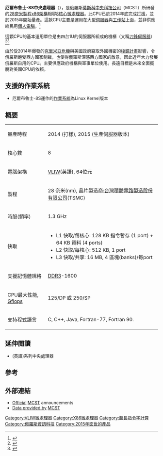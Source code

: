 {{Infobox CPU
| name           = 厄爾布魯士-8S <br>{{lang|ru|Эльбрус-8С}}
| image          = Elbrus-8S.svg
| image_size     = 150px
| caption        = 
| production-start = end of 2014 prototypes, estimates 
| produced-end   =
| slowest        = 1.3
| fastest        = 
| slow-unit      = GHz
| fast-unit      = 
| fsb-slowest    =
| fsb-fastest    =
| fsb-slow-unit  =
| fsb-fast-unit  =
| size-from      =
| size-to        = 
| soldby         =
| designoirm     = [[MCST|MCST]]
| manuf1         = 
| core1          =
| sock1          =
| pack1          =
| arch           = [[VLIW|VLIW]]
| microarch      =
| numcores       = 8
}}

'''厄爾布魯士-8S中央處理器'''（{{lang-ru|Эльбрус-8С}}），是俄羅斯[[莫斯科中央科技公司|莫斯科中央科技公司]]（MCST）所研發的[[28奈米製程|28奈米製程]][[x86架構|x86架構]]相容[[多核心處理器|8核心]][[微處理器|微處理器]]。此CPU已於2014年底完成[[打樣|打樣]]，並於2015年開始量產。這款CPU主要是運用在大型[[伺服器|伺服器]]與[[工作站|工作站]]上面，並非供應給民用[[個人電腦|個人電腦]]。<ref name=golem>{{Cite web |url=http://www.golem.de/news/russischer-prozessor-elbrus-8c-mit-acht-kernen-soll-250-gflops-erreichen-1407-107869.html |title=Elbrus 8S with eight cores should be 250 GFlops reach |access-date=2016-04-25 |archive-date=2020-09-18 |archive-url=https://web.archive.org/web/20200918074446/https://www.golem.de/news/russischer-prozessor-elbrus-8c-mit-acht-kernen-soll-250-gflops-erreichen-1407-107869.html |dead-url=no }}</ref>

這顆CPU的基本運用單位是由四台1U的伺服器所組成的機櫃（又稱[[刀鋒伺服器|刀鋒伺服器]]）<ref>{{Cite web |url=http://omgdgt.com/2014/06/a-pilot-batch-of-8-core-processors-elbrus-8s-started-in-manufacture/ |title=A pilot batch of 8-core processors Elbrus-8S started in manufacture |accessdate=2016-04-25 |archive-date=2015-05-23 |archive-url=https://web.archive.org/web/20150523040916/http://omgdgt.com/2014/06/a-pilot-batch-of-8-core-processors-elbrus-8s-started-in-manufacture/ |dead-url=yes }}</ref><ref>{{Cite web |url=http://www.pocket-lint.com/news/129862-new-elbrus-8c-processor-could-usher-in-a-new-level-of-computing-speed |title=New Elbrus-8C processor could usher in a new level of computing speed |access-date=2016-04-25 |archive-date=2017-05-29 |archive-url=https://web.archive.org/web/20170529220555/http://www.pocket-lint.com/news/129862-new-elbrus-8c-processor-could-usher-in-a-new-level-of-computing-speed |dead-url=no }}</ref>

由於受2014年爆發的[[2014年克里米亞危機|克里米亞危機]]與美國政府竊取外國機密的[[稜鏡計畫|稜鏡計畫]]影響，令俄羅斯飽受西方國家制裁，也使得俄羅斯深感西方國家的敵意，因此近年大力發展俄羅斯自用的CPU。主要供應政府機構與軍事單位使用。長遠目標是未來全面擺脫對美國CPU的依賴。

==支援的作業系統==
*厄爾布魯士-8S運作的[[作業系統|作業系統]]為Linux Kernel版本

==概要==
{| class="wikitable"
|+
|-
| 量產時程|| 2014 (打樣), 2015 (生產伺服器版本)
|-
| 核心數|| 8
|-
| 電腦架構|| [[超长指令字|VLIW]](英語), 64位元
|-
| 製程|| 28 奈米(nm),  晶片製造商:[[台灣積體電路製造股份有限公司|台灣積體電路製造股份有限公司]](TSMC)
|-
| 時脈(頻率)|| 1.3 GHz
|-
| 快取||
* L1 快取/每核心: 128 KB 指令暫存 (1 port) + 64 KB 資料 (4 ports)
* L2 快取/每核心: 512 KB, 1 port
* L3 快取/共享: 16 MB, 4 區塊(banks)/每port
|-
| 支援記憶體規格 || [[DDR3|DDR3]]-1600
|-
| CPU最大性能, [[Gflops|Gflops]] || 125/DP 或 250/SP
|-
| 支持程式語言|| C, C++, Java, Fortran-77, Fortran 90.
|}

==延伸閱讀==
* {{link-en|Elbrus-2S+|Elbrus-2S+}}(英語)系列中央處理器

==參考==
{{reflist}}

==外部連結==
* [http://www.mcst.ru/novyj-8yadernyj-mikroprocessor-elbrus-8c Official] {{Wayback|url=http://www.mcst.ru/novyj-8yadernyj-mikroprocessor-elbrus-8c |date=20201111210456 }} [[Moscow_Center_of_SPARC_Technologies|MCST]] announcements 
* [https://web.archive.org/web/20140625112916/http://mcst.ru/vosmiyadernyj-mikroprocessor-s-arkhitekturoj-elbrus Data provided by] [[Moscow_Center_of_SPARC_Technologies|MCST]]

[[Category:VLIW微處理器|Category:VLIW微處理器]]
[[Category:X86微處理器|Category:X86微處理器]]
[[Category:超長指令字計算|Category:超長指令字計算]]
[[Category:俄羅斯資訊科技|Category:俄羅斯資訊科技]]
[[Category:2015年面世的產品|Category:2015年面世的產品]]